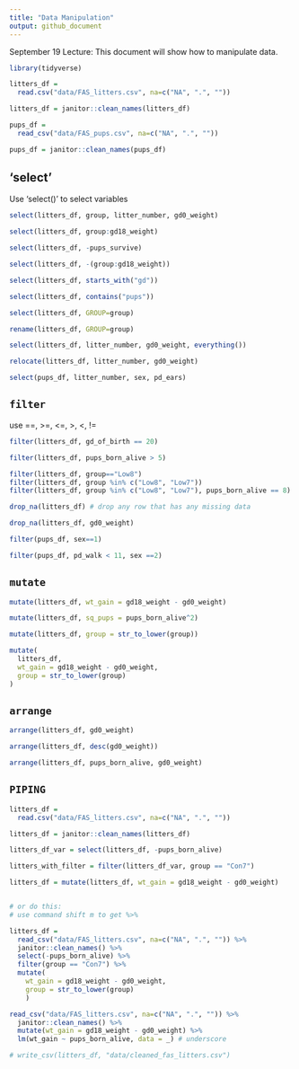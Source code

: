 ```yaml
---
title: "Data Manipulation"
output: github_document
---
```


September 19 Lecture: This document will show how to manipulate data.

```r
library(tidyverse)
```


```r
litters_df = 
  read.csv("data/FAS_litters.csv", na=c("NA", ".", ""))

litters_df = janitor::clean_names(litters_df)

pups_df = 
  read_csv("data/FAS_pups.csv", na=c("NA", ".", ""))

pups_df = janitor::clean_names(pups_df)
```
## 'select' 

Use 'select()' to select variables

```r
select(litters_df, group, litter_number, gd0_weight)

select(litters_df, group:gd18_weight)

select(litters_df, -pups_survive)

select(litters_df, -(group:gd18_weight))

select(litters_df, starts_with("gd"))

select(litters_df, contains("pups"))

select(litters_df, GROUP=group)

rename(litters_df, GROUP=group)

select(litters_df, litter_number, gd0_weight, everything())

relocate(litters_df, litter_number, gd0_weight)
```

```r
select(pups_df, litter_number, sex, pd_ears)
```


## `filter`

use ==, >=, <=, >, <, !=

```r
filter(litters_df, gd_of_birth == 20)

filter(litters_df, pups_born_alive > 5)

filter(litters_df, group=="Low8")
filter(litters_df, group %in% c("Low8", "Low7"))
filter(litters_df, group %in% c("Low8", "Low7"), pups_born_alive == 8)
```

```r
drop_na(litters_df) # drop any row that has any missing data

drop_na(litters_df, gd0_weight)
```


```r
filter(pups_df, sex==1)

filter(pups_df, pd_walk < 11, sex ==2)
```

## `mutate`

```r
mutate(litters_df, wt_gain = gd18_weight - gd0_weight)

mutate(litters_df, sq_pups = pups_born_alive^2)

mutate(litters_df, group = str_to_lower(group))

mutate(
  litters_df,
  wt_gain = gd18_weight - gd0_weight,
  group = str_to_lower(group)
)
```

## `arrange`

```r
arrange(litters_df, gd0_weight)

arrange(litters_df, desc(gd0_weight))

arrange(litters_df, pups_born_alive, gd0_weight)
```

## `PIPING`

```r
litters_df = 
  read.csv("data/FAS_litters.csv", na=c("NA", ".", ""))

litters_df = janitor::clean_names(litters_df)

litters_df_var = select(litters_df, -pups_born_alive)

litters_with_filter = filter(litters_df_var, group == "Con7")

litters_df = mutate(litters_df, wt_gain = gd18_weight - gd0_weight)


# or do this: 
# use command shift m to get %>% 

litters_df =
  read_csv("data/FAS_litters.csv", na=c("NA", ".", "")) %>% 
  janitor::clean_names() %>% 
  select(-pups_born_alive) %>% 
  filter(group == "Con7") %>% 
  mutate(
    wt_gain = gd18_weight - gd0_weight,
    group = str_to_lower(group)
    )

```

```r

read_csv("data/FAS_litters.csv", na=c("NA", ".", "")) %>% 
  janitor::clean_names() %>% 
  mutate(wt_gain = gd18_weight - gd0_weight) %>% 
  lm(wt_gain ~ pups_born_alive, data = _) # underscore


```

```r

# write_csv(litters_df, "data/cleaned_fas_litters.csv")
```

